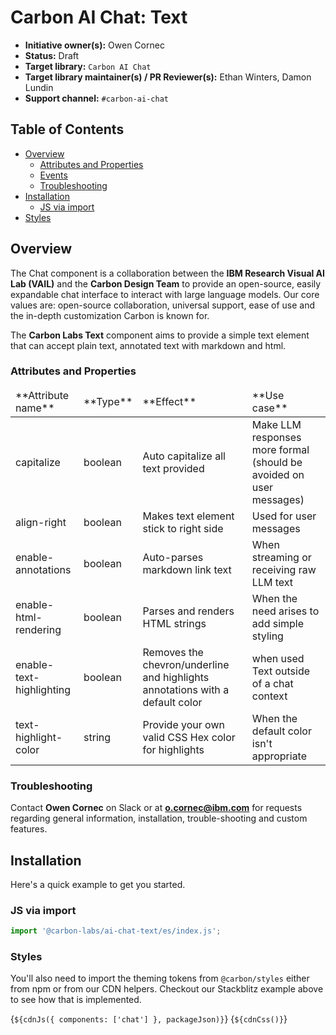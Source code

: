 
<Meta of={TextElementStories} />

# Carbon AI Chat: Text

* **Initiative owner(s):** Owen Cornec
* **Status:** Draft
* **Target library:** `Carbon AI Chat`
* **Target library maintainer(s) / PR Reviewer(s):** Ethan Winters, Damon Lundin
* **Support channel:** `#carbon-ai-chat`

## Table of Contents

- [Overview](#overview)
  - [Attributes and Properties](#attributes-and-properties)
  - [Events](#events)
  - [Troubleshooting](#troubleshooting)
- [Installation](#installation)
  - [JS via import](#js-via-import)
- [Styles](#styles)

## Overview
<a id="overview"></a>

The Chat component is a collaboration between the **IBM Research Visual AI Lab (VAIL)** and the **Carbon Design Team** to provide an open-source, easily expandable chat interface to interact with large language models. Our core values are: open-source collaboration, universal support, ease of use and the in-depth customization Carbon is known for.

The **Carbon Labs Text** component aims to provide a simple text element that can accept plain text, annotated text with markdown and html.

### Attributes and Properties
<a id="attributes-and-properties"></a>
<table>
  <thead>
    <tr>
        <td>**Attribute name**</td>
        <td>**Type**</td>
        <td>**Effect**</td>
        <td>**Use case**</td>
    </tr>
  </thead>
  <tbody>
    <tr>
        <td>capitalize</td>
        <td>boolean</td>
        <td>Auto capitalize all text provided</td>
        <td>Make LLM responses more formal (should be avoided on user messages)</td>
    </tr>
    <tr>
        <td>align-right</td>
        <td>boolean</td>
        <td>Makes text element stick to right side</td>
        <td>Used for user messages</td>
    </tr>
    <tr>
        <td>enable-annotations</td>
        <td>boolean</td>
        <td>Auto-parses markdown link text</td>
        <td>When streaming or receiving raw LLM text</td>
    </tr>
    <tr>
        <td>enable-html-rendering</td>
        <td>boolean</td>
        <td>Parses and renders HTML strings</td>
        <td>When the need arises to add simple styling</td>
    </tr>
    <tr>
        <td>enable-text-highlighting</td>
        <td>boolean</td>
        <td>Removes the chevron/underline and highlights annotations with a default color</td>
        <td>when used Text outside of a chat context</td>
    </tr>
    <tr>
        <td>text-highlight-color</td>
        <td>string</td>
        <td>Provide your own valid CSS Hex color for highlights</td>
        <td>When the default color isn't appropriate</td>
    </tr>
  </tbody>
</table>

### Troubleshooting
<a id="troubleshooting"></a>

Contact **Owen Cornec** on Slack or at **o.cornec@ibm.com** for requests regarding general information, installation, trouble-shooting and custom features.


## Installation
<a id="installation"></a>

Here's a quick example to get you started.

### JS via import
<a id="js-via-import"></a>

```javascript
import '@carbon-labs/ai-chat-text/es/index.js';
```

### Styles

You'll also need to import the theming tokens from `@carbon/styles` either from
npm or from our CDN helpers. Checkout our Stackblitz example above to see how
that is implemented.

<Markdown>{`${cdnJs({ components: ['chat'] }, packageJson)}`}</Markdown>
<Markdown>{`${cdnCss()}`}</Markdown>
